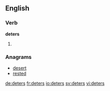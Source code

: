 ==English==

===Verb===
'''deters'''

# {{third-person singular of|deter}}

===Anagrams===
* [[desert#English|desert]]
* [[rested#English|rested]]

[[de:deters]]
[[fr:deters]]
[[io:deters]]
[[sv:deters]]
[[vi:deters]]